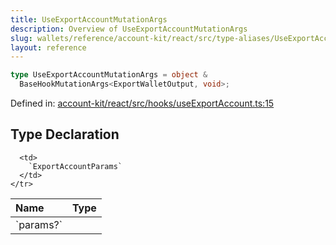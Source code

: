 ```yaml
---
title: UseExportAccountMutationArgs
description: Overview of UseExportAccountMutationArgs
slug: wallets/reference/account-kit/react/src/type-aliases/UseExportAccountMutationArgs
layout: reference
---
```


```ts
type UseExportAccountMutationArgs = object &
  BaseHookMutationArgs<ExportWalletOutput, void>;
```

Defined in: [account-kit/react/src/hooks/useExportAccount.ts:15](https://github.com/alchemyplatform/aa-sdk/blob/4987bdd63823427c48ec21401b71fa3cfc2d0675/account-kit/react/src/hooks/useExportAccount.ts#L15)

## Type Declaration

<table>
  <thead>
    <tr>
      <th align="left">Name</th>
      <th align="left">Type</th>
    </tr>
  </thead>

  <tbody>
    <tr>
      <td>
        `params?`
      </td>

      <td>
        `ExportAccountParams`
      </td>
    </tr>

  </tbody>
</table>

